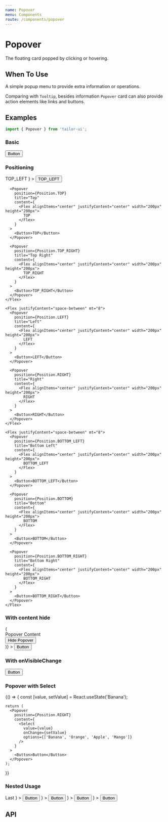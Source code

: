 ```yaml
---
name: Popover
menu: Components
route: /components/popover
---
```



# Popover

The floating card popped by clicking or hovering.

## When To Use

A simple popup menu to provide extra information or operations.

Comparing with `Tooltip`, besides information `Popover` card can also provide action elements like links and buttons.

## Examples

```js
import { Popover } from 'tailor-ui';
```

### Basic

<Playground>
  <Popover title="Popover Title" content="Popover Content">
    <Button>Button</Button>
  </Popover>
</Playground>

### Positioning

<Playground>
  <Box px="8">
    <Flex justifyContent="space-between">
      <Popover
        position={Position.TOP_LEFT}
        title="Top Left"
        content={
          <Flex alignItems="center" justifyContent="center" width="200px" height="200px">
            TOP_LEFT
          </Flex>
        }
      >
        <Button>TOP_LEFT</Button>
      </Popover>

      <Popover
        position={Position.TOP}
        title="Top"
        content={
          <Flex alignItems="center" justifyContent="center" width="200px" height="200px">
            TOP
          </Flex>
        }
      >
        <Button>TOP</Button>
      </Popover>

      <Popover
        position={Position.TOP_RIGHT}
        title="Top Right"
        content={
          <Flex alignItems="center" justifyContent="center" width="200px" height="200px">
            TOP_RIGHT
          </Flex>
        }
      >
        <Button>TOP_RIGHT</Button>
      </Popover>
    </Flex>

    <Flex justifyContent="space-between" mt="8">
      <Popover
        position={Position.LEFT}
        title="Left"
        content={
          <Flex alignItems="center" justifyContent="center" width="200px" height="200px">
            LEFT
          </Flex>
        }
      >
        <Button>LEFT</Button>
      </Popover>

      <Popover
        position={Position.RIGHT}
        title="Right"
        content={
          <Flex alignItems="center" justifyContent="center" width="200px" height="200px">
            RIGHT
          </Flex>
        }
      >
        <Button>RIGHT</Button>
      </Popover>
    </Flex>

    <Flex justifyContent="space-between" mt="8">
      <Popover
        position={Position.BOTTOM_LEFT}
        title="Bottom Left"
        content={
          <Flex alignItems="center" justifyContent="center" width="200px" height="200px">
            BOTTOM_LEFT
          </Flex>
        }
      >
        <Button>BOTTOM_LEFT</Button>
      </Popover>

      <Popover
        position={Position.BOTTOM}
        title="Bottom"
        content={
          <Flex alignItems="center" justifyContent="center" width="200px" height="200px">
            BOTTOM
          </Flex>
        }
      >
        <Button>BOTTOM</Button>
      </Popover>

      <Popover
        position={Position.BOTTOM_RIGHT}
        title="Bottom Right"
        content={
          <Flex alignItems="center" justifyContent="center" width="200px" height="200px">
            BOTTOM_RIGHT
          </Flex>
        }
      >
        <Button>BOTTOM_RIGHT</Button>
      </Popover>
    </Flex>

  </Box>
</Playground>

### With content hide

<Playground>
  <Popover
    position={Position.RIGHT}
    title="Title"
    content={hide => (
      <div>
        Popover Content
        <br />
        <Button size="sm" onClick={hide}>
          Hide Popover
        </Button>
      </div>
    )}
  >
    <Button>Button</Button>
  </Popover>
</Playground>

### With onVisibleChange

<Playground>
  <Popover
    position={Position.RIGHT}
    title="Title"
    content="Popover content"
    onVisibleChange={console.log}
  >
    <Button>Button</Button>
  </Popover>
</Playground>

### Popover with Select

<Playground>
  {() => {
    const [value, setValue] = React.useState('Banana');

    return (
      <Popover
        position={Position.RIGHT}
        content={
          <Select
            value={value}
            onChange={setValue}
            options={['Banana', 'Orange', 'Apple', 'Mango']}
          />
        }
      >
        <Button>Button</Button>
      </Popover>
    );

}}

</Playground>

### Nested Usage

<Playground>
  <Popover
    position={Position.TOP}
    title="Nest 1"
    content={
      <Flex
        alignItems="center"
        justifyContent="center"
        width="200px"
        height="200px"
      >
        <Popover
          position={Position.RIGHT}
          title="Nest 2"
          content={
            <Flex
              alignItems="center"
              justifyContent="center"
              width="200px"
              height="200px"
            >
              <Popover
                position={Position.BOTTOM}
                title="Nest 3"
                content={
                  <Flex
                    alignItems="center"
                    justifyContent="center"
                    width="200px"
                    height="200px"
                  >
                    <Popover
                      position={Position.LEFT}
                      title="Nest 4"
                      content={
                        <Flex
                          alignItems="center"
                          justifyContent="center"
                          width="200px"
                          height="200px"
                        >
                          Last
                        </Flex>
                      }
                    >
                      <Button>Button</Button>
                    </Popover>
                  </Flex>
                }
              >
                <Button>Button</Button>
              </Popover>
            </Flex>
          }
        >
          <Button>Button</Button>
        </Popover>
      </Flex>
    }
  >
    <Button>Button</Button>
  </Popover>
</Playground>

## API

<PropsTable of={Popover} />
